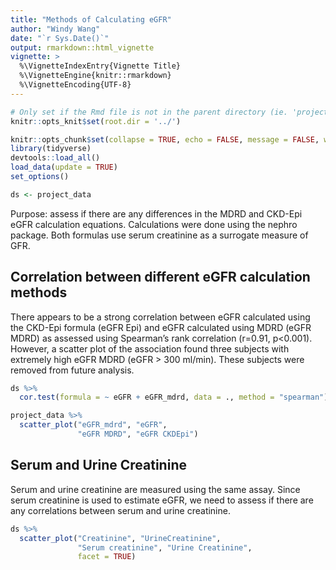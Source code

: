 ```yaml
---
title: "Methods of Calculating eGFR"
author: "Windy Wang"
date: "`r Sys.Date()`"
output: rmarkdown::html_vignette
vignette: >
  %\VignetteIndexEntry{Vignette Title}
  %\VignetteEngine{knitr::rmarkdown}
  %\VignetteEncoding{UTF-8}
---
```


```r

# Only set if the Rmd file is not in the parent directory (ie. 'projectname/')
knitr::opts_knit$set(root.dir = '../')

knitr::opts_chunk$set(collapse = TRUE, echo = FALSE, message = FALSE, warning = FALSE)
library(tidyverse)
devtools::load_all()
load_data(update = TRUE)
set_options()

ds <- project_data
```

Purpose: assess if there are any differences in the MDRD and CKD-Epi eGFR calculation equations. Calculations were done using the nephro package. Both formulas use serum creatinine as a surrogate measure of GFR.

## Correlation between different eGFR calculation methods

There appears to be a strong correlation between eGFR calculated using the CKD-Epi formula (eGFR Epi) and eGFR calculated using MDRD (eGFR MDRD) as assessed using Spearman's rank correlation (r=0.91, p<0.001). However, a scatter plot of the association found three subjects with extremely high eGFR MDRD (eGFR > 300 ml/min). These subjects were removed from future analysis.

```r

ds %>% 
  cor.test(formula = ~ eGFR + eGFR_mdrd, data = ., method = "spearman")
```

```r

project_data %>% 
  scatter_plot("eGFR_mdrd", "eGFR",
               "eGFR MDRD", "eGFR CKDEpi")
```

## Serum and Urine Creatinine

Serum and urine creatinine are measured using the same assay. Since serum creatinine is used to estimate eGFR, we need to assess if there are any correlations between serum and urine creatinine.

```r
ds %>% 
  scatter_plot("Creatinine", "UrineCreatinine",
               "Serum creatinine", "Urine Creatinine",
               facet = TRUE)
```

